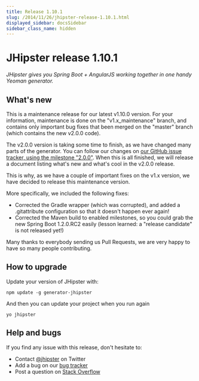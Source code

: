 ```yaml
---
title: Release 1.10.1
slug: /2014/11/26/jhipster-release-1.10.1.html
displayed_sidebar: docsSidebar
sidebar_class_name: hidden
---
```


JHipster release 1.10.1
==================

*JHipster gives you Spring Boot + AngularJS working together in one handy Yeoman generator.*

What's new
----------

This is a maintenance release for our latest v1.10.0 version. For your information, maintenance is done on the "v1.x_maintenance" branch, and contains only important bug fixes that been merged on the "master" branch (which contains the new v2.0.0 code).

The v2.0.0 version is taking some time to finish, as we have changed many parts of the generator. You can follow our changes on [our GitHub issue tracker, using the milestone "2.0.0"](https://github.com/jhipster/generator-jhipster/issues?q=milestone%3A2.0.0). When this is all finished, we will release a document listing what's new and what's cool in the v2.0.0 release.

This is why, as we have a couple of important fixes on the v1.x version, we have decided to release this maintenance version.

More specifically, we included the following fixes:

- Corrected the Gradle wrapper (which was corrupted), and added a .gitattribute configuration so that it doesn't happen ever again!
- Corrected the Maven build to enabled milestones, so you could grab the new Spring Boot 1.2.0.RC2 easily (lesson learned: a "release candidate" is not released yet!)

Many thanks to everybody sending us Pull Requests, we are very happy to have so many people contributing.

How to upgrade
------------

Update your version of JHipster with:

```
npm update -g generator-jhipster
```

And then you can update your project when you run again

```
yo jhipster
```

Help and bugs
--------------

If you find any issue with this release, don't hesitate to:

- Contact [@jhipster](https://twitter.com/jhipster) on Twitter
- Add a bug on our [bug tracker](https://github.com/jhipster/generator-jhipster/issues?state=open)
- Post a question on [Stack Overflow](http://stackoverflow.com/tags/jhipster/info)
